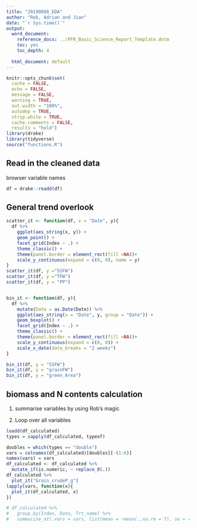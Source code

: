 ```yaml
---
title: "20190808_EDA"
author: "Rob, Adrian and Jian"
date: "`r Sys.time()`"
output:
  word_document: 
    reference_docx: ../PFR_Basic_Science_Report_Template.dotm
    toc: yes
    toc_depth: 4
    
  html_document: default
---
```


```r
knitr::opts_chunk$set(
  cache = FALSE,
  echo = FALSE,
  message = FALSE,
  warning = TRUE,
  out.width = "100%",
  autodep = TRUE,
  strip.white = TRUE,
  cache.comments = FALSE,
  results = "hold")
library(drake)
library(tidyverse)
source("functions.R")
```

## Read in the cleaned data

browser variable names 

```r
df = drake::readd(df)
```


## General trend overlook

```r

scatter_it <- function(df, x = "Date", y){
  df %>% 
    ggplot(aes_string(x, y)) + 
    geom_point() +
    facet_grid(Index ~ .) +
    theme_classic() +
    theme(panel.border = element_rect(fill =NA))+
    scale_y_continuous(expand = c(0, 0), name = y)
}
scatter_it(df, y ="SSFW")
scatter_it(df, y ="TFW")
scatter_it(df, y = "PP")


bin_it <- function(df, y){
  df %>% 
    mutate(Date = as.Date(Date)) %>% 
    ggplot(aes_string(x = "Date", y, group = "Date")) + 
    geom_boxplot() +
    facet_grid(Index ~ .) +
    theme_classic() +
    theme(panel.border = element_rect(fill =NA))+
    scale_y_continuous(expand = c(0, 0)) +
    scale_x_date(date_breaks = "2 weeks")
}

bin_it(df, y = "SSFW")
bin_it(df, y = "grainFW")
bin_it(df, y = "green_Area")
```

## biomass and N contents calculation

1. summarise variables by using Rob's magic

2. Loop over all variables

```r

loadd(df_calculated)
types = sapply(df_calculated, typeof)

doubles = which(types == "double")
vars = colnames(df_calculated)[doubles][-(1:6)]
names(vars) = vars
df_calculated <- df_calculated %>% 
  mutate_if(is.numeric, ~ replace_0(.))
df_calculated %>% 
  plot_it("Grain_crudeP_g")
lapply(vars, function(x){
  plot_it(df_calculated, x)
})
```
```r
# df_calculated %>% 
#   group_by(Index, Date, Trt_name) %>% 
#   summarise_at(.vars = vars, list(mean = ~mean(.,na.rm = T), se = ~  sd(.)/sqrt(n()))) 
```

